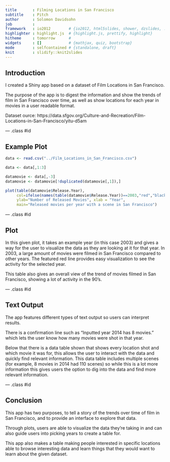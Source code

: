 ```yaml
---
title       : Filming Locations in San Francisco
subtitle    : Pitch
author      : Solomon Davidsohn
job         : 
framework   : io2012        # {io2012, html5slides, shower, dzslides, ...}
highlighter : highlight.js  # {highlight.js, prettify, highlight}
hitheme     : tomorrow      # 
widgets     : []            # {mathjax, quiz, bootstrap}
mode        : selfcontained # {standalone, draft}
knit        : slidify::knit2slides
---
```


## Introduction


I created a Shiny app based on a dataset of Film Locations in San Francisco. 

The purpose of the app is to digest the information and show the trends of film in San Francisco over time, as well as show locations for each year in movies in a user readable format.

Dataset ource: https://data.sfgov.org/Culture-and-Recreation/Film-Locations-in-San-Francisco/yitu-d5am

--- .class #id 

## Example Plot

```r
data <- read.csv("../Film_Locations_in_San_Francisco.csv")

data <- data[,1:3]

datamovie <- data[,-3]
datamovie <- datamovie[!duplicated(datamovie[,1]),]
```
```r
plot(table(datamovie$Release.Year), 
     col=ifelse(names(table(datamovie$Release.Year))==2003,"red","black"),
     ylab="Number of Released Movies", xlab = "Year",
     main="Released movies per year with a scene in San Francisco")
```


--- .class #id 

## Plot


In this given plot, it takes an example year (in this case 2003) and gives a way for the user to visualize the data as they are looking at it for that year. In 2003, a large amount of movies were filmed in San Francisco compared to other years. The featured red line provides easy visualization to see the activity for the selected year.

This table also gives an overall view of the trend of movies filmed in San Francisco, showing a lot of activity in the 90's.

--- .class #id 

## Text Output


The app features different types of text output so users can interpret results.

There is a confirmation line such as "Inputted year 2014 has 8 movies." which lets the user know how many movies were shot in that year.

Below that there is a data table shown that shows every location shot and which movie it was for, this allows the user to interact with the data and quickly find relevant information. This data table includes multiple scenes (for example, 8 movies in 2014 had 110 scenes) so while this is a lot more information this gives users the option to dig into the data and find more relevant information.

--- .class #id 

## Conclusion


This app has two purposes, to tell a story of the trends over time of film in San Francisco, and to provide an interface to explore that data. 

Through plots, users are able to visualize the data they're taking in and can also guide users into picking years to create a table for.

This app also makes a table making people interested in specific locations able to browse interesting data and learn things that they would want to learn about the given dataset.



